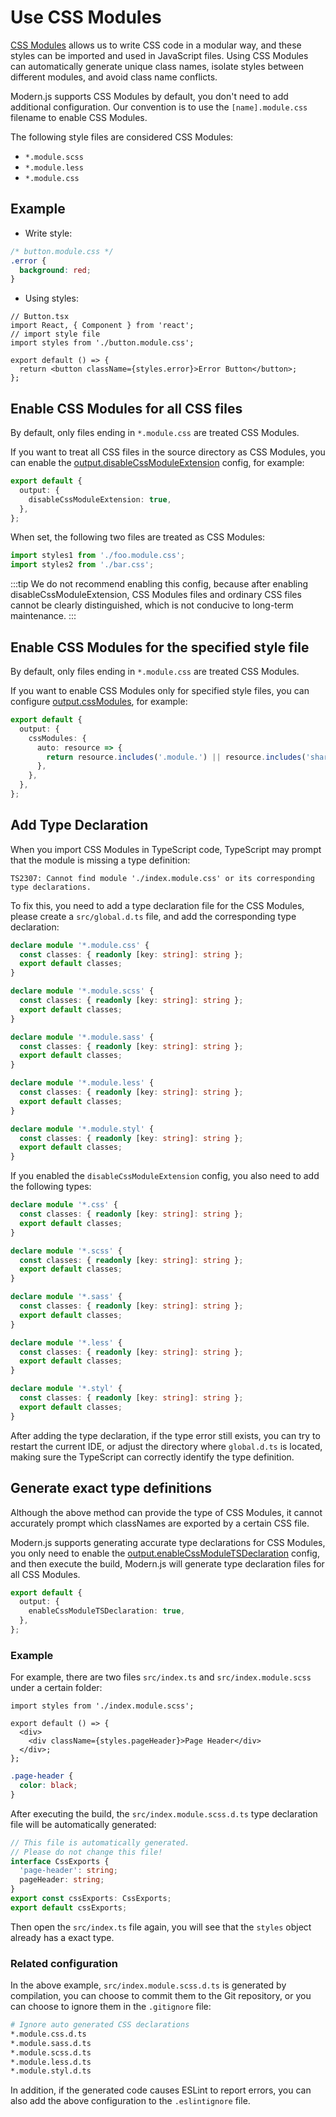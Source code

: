 # Use CSS Modules

[CSS Modules](https://github.com/css-modules/css-modules) allows us to write CSS code in a modular way, and these styles can be imported and used in JavaScript files. Using CSS Modules can automatically generate unique class names, isolate styles between different modules, and avoid class name conflicts.

Modern.js supports CSS Modules by default, you don't need to add additional configuration. Our convention is to use the `[name].module.css` filename to enable CSS Modules.

The following style files are considered CSS Modules:

- `*.module.scss`
- `*.module.less`
- `*.module.css`

## Example

- Write style:

```css
/* button.module.css */
.error {
  background: red;
}
```

- Using styles:

```tsx
// Button.tsx
import React, { Component } from 'react';
// import style file
import styles from './button.module.css';

export default () => {
  return <button className={styles.error}>Error Button</button>;
};
```

## Enable CSS Modules for all CSS files

By default, only files ending in `*.module.css` are treated CSS Modules.

If you want to treat all CSS files in the source directory as CSS Modules, you can enable the [output.disableCssModuleExtension](/configure/app/output/disable-css-module-extension) config, for example:

```ts
export default {
  output: {
    disableCssModuleExtension: true,
  },
};
```

When set, the following two files are treated as CSS Modules:

```ts
import styles1 from './foo.module.css';
import styles2 from './bar.css';
```

:::tip
We do not recommend enabling this config, because after enabling disableCssModuleExtension, CSS Modules files and ordinary CSS files cannot be clearly distinguished, which is not conducive to long-term maintenance.
:::

## Enable CSS Modules for the specified style file

By default, only files ending in `*.module.css` are treated CSS Modules.

If you want to enable CSS Modules only for specified style files, you can configure [output.cssModules](/configure/app/output/css-modules), for example:

```ts
export default {
  output: {
    cssModules: {
      auto: resource => {
        return resource.includes('.module.') || resource.includes('shared/');
      },
    },
  },
};
```

## Add Type Declaration

When you import CSS Modules in TypeScript code, TypeScript may prompt that the module is missing a type definition:

```
TS2307: Cannot find module './index.module.css' or its corresponding type declarations.
```

To fix this, you need to add a type declaration file for the CSS Modules, please create a `src/global.d.ts` file, and add the corresponding type declaration:

```ts title="src/global.d.ts"
declare module '*.module.css' {
  const classes: { readonly [key: string]: string };
  export default classes;
}

declare module '*.module.scss' {
  const classes: { readonly [key: string]: string };
  export default classes;
}

declare module '*.module.sass' {
  const classes: { readonly [key: string]: string };
  export default classes;
}

declare module '*.module.less' {
  const classes: { readonly [key: string]: string };
  export default classes;
}

declare module '*.module.styl' {
  const classes: { readonly [key: string]: string };
  export default classes;
}
```

If you enabled the `disableCssModuleExtension` config, you also need to add the following types:

```ts title="src/global.d.ts"
declare module '*.css' {
  const classes: { readonly [key: string]: string };
  export default classes;
}

declare module '*.scss' {
  const classes: { readonly [key: string]: string };
  export default classes;
}

declare module '*.sass' {
  const classes: { readonly [key: string]: string };
  export default classes;
}

declare module '*.less' {
  const classes: { readonly [key: string]: string };
  export default classes;
}

declare module '*.styl' {
  const classes: { readonly [key: string]: string };
  export default classes;
}
```

After adding the type declaration, if the type error still exists, you can try to restart the current IDE, or adjust the directory where `global.d.ts` is located, making sure the TypeScript can correctly identify the type definition.

## Generate exact type definitions

Although the above method can provide the type of CSS Modules, it cannot accurately prompt which classNames are exported by a certain CSS file.

Modern.js supports generating accurate type declarations for CSS Modules, you only need to enable the [output.enableCssModuleTSDeclaration](/configure/app/output/enable-css-module-tsdeclaration) config, and then execute the build, Modern.js will generate type declaration files for all CSS Modules.

```ts
export default {
  output: {
    enableCssModuleTSDeclaration: true,
  },
};
```

### Example

For example, there are two files `src/index.ts` and `src/index.module.scss` under a certain folder:

```tsx title="src/index.ts"
import styles from './index.module.scss';

export default () => {
  <div>
    <div className={styles.pageHeader}>Page Header</div>
  </div>;
};
```

```scss title="src/index.module.scss"
.page-header {
  color: black;
}
```

After executing the build, the `src/index.module.scss.d.ts` type declaration file will be automatically generated:

```ts title="src/index.module.scss.d.ts"
// This file is automatically generated.
// Please do not change this file!
interface CssExports {
  'page-header': string;
  pageHeader: string;
}
export const cssExports: CssExports;
export default cssExports;
```

Then open the `src/index.ts` file again, you will see that the `styles` object already has a exact type.

### Related configuration

In the above example, `src/index.module.scss.d.ts` is generated by compilation, you can choose to commit them to the Git repository, or you can choose to ignore them in the `.gitignore` file:

```bash
# Ignore auto generated CSS declarations
*.module.css.d.ts
*.module.sass.d.ts
*.module.scss.d.ts
*.module.less.d.ts
*.module.styl.d.ts
```

In addition, if the generated code causes ESLint to report errors, you can also add the above configuration to the `.eslintignore` file.
